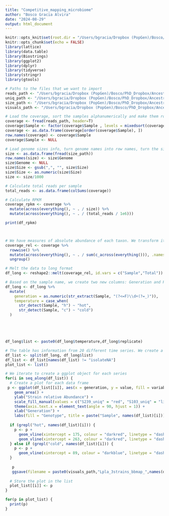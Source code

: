 ```yaml
---
title: "Competitive_mapping_microbiome"
author: "Bosco Gracia Alvira"
date: "2024-08-29"
output: html_document
---
```


```r
knitr::opts_knit$set(root.dir = "/Users/bgracia/Dropbox (PopGen)/Bosco/PhD_Dropbox/Ancestral_microbiome/data/Competitive_mapping_microbiome")
knitr::opts_chunk$set(echo = FALSE)
library(lattice)
library(data.table)
library(Biostrings)
library(ggplot2)
library(dplyr)
library(tidyverse)
library(stringr)
library(gtools)

```


```r

# Paths to the files that we want to import
reads_path <- "/Users/bgracia/Dropbox (PopGen)/Bosco/PhD_Dropbox/Ancestral_microbiome/data/Competitive_mapping_microbiome/reads_mapped.tsv"
uniq_path <- "/Users/bgracia/Dropbox (PopGen)/Bosco/PhD_Dropbox/Ancestral_microbiome/data/Competitive_mapping_microbiome/uniq_mapped.tsv"
size_path <- "/Users/bgracia/Dropbox (PopGen)/Bosco/PhD_Dropbox/Ancestral_microbiome/data/Competitive_mapping_microbiome/genome_size.tsv"
visuals_path <- "/Users/bgracia/Dropbox (PopGen)/Bosco/PhD_Dropbox/Ancestral_microbiome/visuals/"

# Load the coverage, sort the samples alphanumerically and make them row names
coverage <- fread(reads_path, header=T)
coverage$Sample <- factor(coverage$Sample , levels = mixedsort(coverage$Sample))
coverage <- as.data.frame(coverage[order(coverage$Sample), ])
row.names(coverage) <- coverage$Sample
coverage$Sample <- NULL

# Load genome sizes info, turn genome names into row names, turn the sizes into numbers and transform them to kb
size <- as.data.frame(fread(size_path))
row.names(size) <- size$Genome
size$Genome <- NULL
size$Size <- gsub(",", "", size$Size)
size$Size <- as.numeric(size$Size)
size <- size/1000

```

```r

# Calculate total reads per sample
total_reads <- as.data.frame(colSums(coverage))

# Calculate RPKM
coverage_rpkm <- coverage %>%
  mutate(across(everything(), ~ . / size)) %>%
  mutate(across(everything(), ~ . / (total_reads / 1e6)))

print(df_rpkm)




```







```r

# We have measures of absolute abundance of each taxon. We transform it to relative abundance.
coverage_rel <- coverage %>%
  rowwise() %>%
  mutate(across(everything(), ~ . / sum(c_across(everything())), .names = "{col}")) %>%
  ungroup()

```



```r

# Melt the data to long format
df_long <- reshape2::melt(coverage_rel, id.vars = c("Sample","Total"))

# Based on the sample name, we create two new columns: Generation and Replicate
df_long <- df_long %>%
  mutate(
    generation = as.numeric(str_extract(Sample, "(?<=F)\\d+(?=_)")),
    temperature = case_when(
      str_detect(Sample, "h") ~ "hot",
      str_detect(Sample, "c") ~ "cold")
  )





df_long$list <- paste0(df_long$temperature,df_long$replicate)

# The table has information from 20 different time series. We create a list in which each series is an element.
df_list <- split(df_long, df_long$list)
df_list <- df_list[names(df_list) != "isolateNA"]
plot_list <- list()

# We iterate to create a ggplot object for each series
for(i in seq_along(df_list)) {
  # Create a plot for each data frame
 p <- ggplot(df_list[[i]], aes(x = generation, y = value, fill = variable)) +
    geom_area() +
    ylab("Strain relative Abundance") +
    scale_fill_manual(values = c("S239_uniq" = "red", "S103_uniq" = "lightblue", "B89_uniq" = "grey")) +
    theme(axis.text.x = element_text(angle = 90, hjust = 1)) +
    xlab("Generation") +
    labs(fill = "Genotype", title = paste("Sample", names(df_list)[i]))
  
  if (grepl("hot", names(df_list)[i])) {
    p <- p +
      geom_vline(xintercept = 175, colour = "darkred", linetype = "dashed") +
      geom_vline(xintercept = 263, colour = "darkred", linetype = "dashed")
  } else if (grepl("cold", names(df_list)[i])) {
    p <- p +
      geom_vline(xintercept = 89, colour = "darkblue", linetype = "dashed")
  }
  
   p
   ggsave(filename = paste0(visuals_path,"Lpla_3strains_bbmap_",names(df_list)[i],".png"), width = 6, height = 4, dpi = 300)
  
  # Store the plot in the list
  plot_list[[i]] <- p
}

for(p in plot_list) {
  print(p)
}

```
